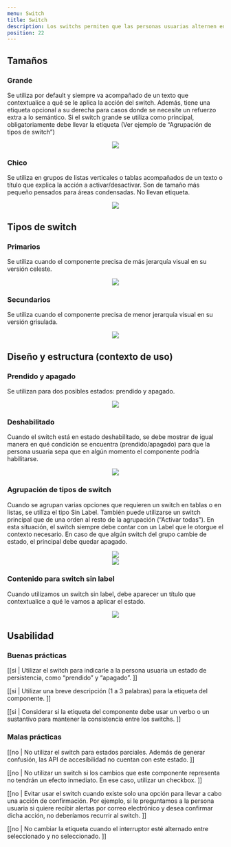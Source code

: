 ```yaml
---
menu: Switch
title: Switch
description: Los switchs permiten que las personas usuarias alternen entre dos estados posibles, como “prendido” y “apagado”. Su efecto es automático y no necesita de una confirmación como es en el caso de un Checkbox.
position: 22
---
```


## Tamaños

### Grande

Se utiliza por default y siempre va acompañado de un texto que contextualice a qué se le aplica la acción del switch. Además, tiene una etiqueta opcional a su derecha para casos donde se necesite un refuerzo extra a lo semántico. Si el switch grande se utiliza como principal, obligatoriamente debe llevar la etiqueta (Ver ejemplo de “Agrupación de tipos de switch”)

<div align="center" class="mt-5">
  <img src="/componentes/switch/imagen-0.png" />
</div>

### Chico

Se utiliza en grupos de listas verticales o tablas acompañados de un texto o título que explica la acción a activar/desactivar. Son de tamaño más pequeño pensados para áreas condensadas. No llevan etiqueta.

<div align="center" class="mt-5">
  <img src="/componentes/switch/imagen-1.png" />
</div>

## Tipos de switch

### Primarios

Se utiliza cuando el componente precisa de más jerarquía visual en su versión celeste.

<div align="center" class="mt-5">
  <img src="/componentes/switch/imagen-2.png" />
</div>

### Secundarios

Se utiliza cuando el componente precisa de menor jerarquía visual en su versión grisulada.

<div align="center" class="mt-5">
  <img src="/componentes/switch/imagen-3.png" />
</div>

## Diseño y estructura (contexto de uso)

### Prendido y apagado

Se utilizan para dos posibles estados: prendido y apagado.

<div align="center" class="mt-5">
  <img src="/componentes/switch/imagen-4.png" />
</div>

### Deshabilitado

Cuando el switch está en estado deshabilitado, se debe mostrar de igual manera en qué condición se encuentra (prendido/apagado) para que la persona usuaria sepa que en algún momento el componente podría habilitarse.

<div align="center" class="mt-5">
  <img src="/componentes/switch/imagen-5.png" />
</div>

### Agrupación de tipos de switch

Cuando se agrupan varias opciones que requieren un switch en tablas o en listas, se utiliza el tipo Sin Label. También puede utilizarse un switch principal que de una orden al resto de la agrupación (“Activar todas”). En esta situación, el switch siempre debe contar con un Label que le otorgue el contexto necesario. En caso de que algún switch del grupo cambie de estado, el principal debe quedar apagado.

<div align="center" class="mt-5">
  <img src="/componentes/switch/imagen-6.png" />
</div>

<div align="center" class="mt-5">
  <img src="/componentes/switch/imagen-7.png" />
</div>

### Contenido para switch sin label

Cuando utilizamos un switch sin label, debe aparecer un título que contextualice a qué le vamos a aplicar el estado.

<div align="center" class="mt-5">
  <img src="/componentes/switch/imagen-8.png" />
</div>

## Usabilidad

### Buenas prácticas

[[si | Utilizar el switch para indicarle a la persona usuaria un estado de persistencia, como “prendido” y “apagado”. ]]

[[si | Utilizar una breve descripción (1 a 3 palabras) para la etiqueta del componente. ]]

[[si | Considerar si la etiqueta del componente debe usar un verbo o un sustantivo para mantener la consistencia entre los switchs. ]]

### Malas prácticas

[[no | No utilizar el switch para estados parciales. Además de generar confusión, las API de accesibilidad no cuentan con este estado. ]]

[[no | No utilizar un switch si los cambios que este componente representa no tendrán un efecto inmediato. En ese caso, utilizar un checkbox. ]]

[[no | Evitar usar el switch cuando existe solo una opción para llevar a cabo una acción de confirmación. Por ejemplo, si le preguntamos a la persona usuaria si quiere recibir alertas por correo electrónico y desea confirmar dicha acción, no deberíamos recurrir al switch. ]]

[[no | No cambiar la etiqueta cuando el interruptor esté alternado entre seleccionado y no seleccionado. ]]
